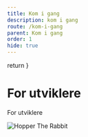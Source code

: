 ```yaml
---
title: Kom i gang
description: kom i gang
route: /kom-i-gang
parent: Kom i gang
order: 1
hide: true
---
```



  return <SEO title={props.pageContext.frontmatter.title} description={props.pageContext.frontmatter.description} pathname={props.pageContext.frontmatter.route} />
}

# For utviklere

For utviklere

![Hopper The Rabbit](./KomIGang.png)
